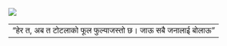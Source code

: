 ![](images/p-7.jpg){fig-alt="\"हेर त, अब त टोटलाको फूल फुल्‍याजस्तो छ। जाऊ सबै जनालाई बोलाऊ\"" fig-align="center"}

|                                                         |
|---------------------------------------------------------|
| "हेर त, अब त टोटलाको फूल फुल्‍याजस्तो छ। जाऊ सबै जनालाई बोलाऊ" |
